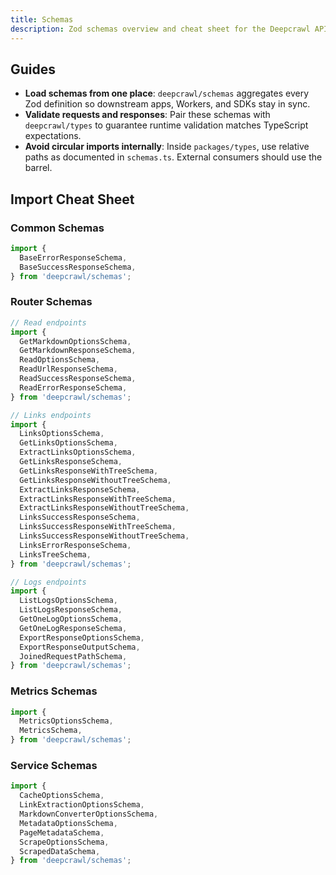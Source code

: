 ```yaml
---
title: Schemas
description: Zod schemas overview and cheat sheet for the Deepcrawl API.
---
```


## Guides

- **Load schemas from one place**: `deepcrawl/schemas` aggregates every Zod
  definition so downstream apps, Workers, and SDKs stay in sync.
- **Validate requests and responses**: Pair these schemas with `deepcrawl/types`
  to guarantee runtime validation matches TypeScript expectations.
- **Avoid circular imports internally**: Inside `packages/types`, use relative
  paths as documented in `schemas.ts`. External consumers should use the barrel.

## Import Cheat Sheet

### Common Schemas

```ts
import {
  BaseErrorResponseSchema,
  BaseSuccessResponseSchema,
} from 'deepcrawl/schemas';
```

### Router Schemas

```ts
// Read endpoints
import {
  GetMarkdownOptionsSchema,
  GetMarkdownResponseSchema,
  ReadOptionsSchema,
  ReadUrlResponseSchema,
  ReadSuccessResponseSchema,
  ReadErrorResponseSchema,
} from 'deepcrawl/schemas';

// Links endpoints
import {
  LinksOptionsSchema,
  GetLinksOptionsSchema,
  ExtractLinksOptionsSchema,
  GetLinksResponseSchema,
  GetLinksResponseWithTreeSchema,
  GetLinksResponseWithoutTreeSchema,
  ExtractLinksResponseSchema,
  ExtractLinksResponseWithTreeSchema,
  ExtractLinksResponseWithoutTreeSchema,
  LinksSuccessResponseSchema,
  LinksSuccessResponseWithTreeSchema,
  LinksSuccessResponseWithoutTreeSchema,
  LinksErrorResponseSchema,
  LinksTreeSchema,
} from 'deepcrawl/schemas';

// Logs endpoints
import {
  ListLogsOptionsSchema,
  ListLogsResponseSchema,
  GetOneLogOptionsSchema,
  GetOneLogResponseSchema,
  ExportResponseOptionsSchema,
  ExportResponseOutputSchema,
  JoinedRequestPathSchema,
} from 'deepcrawl/schemas';
```

### Metrics Schemas

```ts
import {
  MetricsOptionsSchema,
  MetricsSchema,
} from 'deepcrawl/schemas';
```

### Service Schemas

```ts
import {
  CacheOptionsSchema,
  LinkExtractionOptionsSchema,
  MarkdownConverterOptionsSchema,
  MetadataOptionsSchema,
  PageMetadataSchema,
  ScrapeOptionsSchema,
  ScrapedDataSchema,
} from 'deepcrawl/schemas';
```

